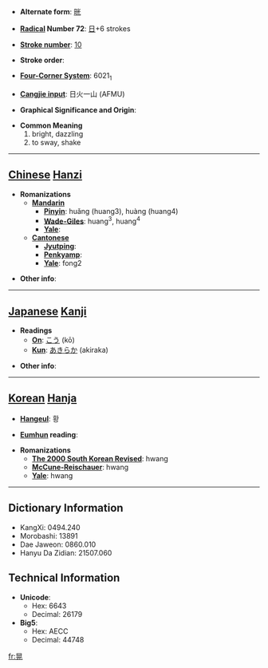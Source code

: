 * '''Alternate form''': [[晄]]

* '''[[Wiktionary:Chinese radical index| Radical]] Number 72''': [[Wiktionary:Chinese radical index 日|日]]+6 strokes

* '''[[Wiktionary:Chinese total strokes index|Stroke number]]''': [[Wiktionary:Chinese total strokes index 10|10]]

* '''Stroke order''': 

* '''[[Wiktionary:Chinese four corner index|Four-Corner System]]''': 6021<sub>1</sub>

* '''[[Wiktionary:Chinese Cangjie index|Cangjie input]]''': 日火一山 (AFMU)

* '''Graphical Significance and Origin''': 

* '''Common Meaning'''
*#bright, dazzling
*# to sway, shake


----

== [[Chinese]] [[Hanzi]] ==

* '''Romanizations'''
** '''[[Mandarin]]'''
*** '''[[Pinyin]]''': huǎng (huang3), huàng (huang4)
*** '''[[Wade-Giles]]''': huang<sup>3</sup>, huang<sup>4</sup>
*** '''[[Yale]]''': 
** '''[[Cantonese]]'''
*** '''[[Jyutping]]''':
*** '''[[Penkyamp]]''': 
*** '''[[Yale]]''': fong2

* '''Other info''': 

----

== [[Japanese]] [[Kanji]] ==

* '''Readings'''
** '''[[On]]''': [[こう]] (kō)
** '''[[Kun]]''': [[あきらか]] (akiraka)

* '''Other info''':  

----

== [[Korean]] [[Hanja]] ==

* '''[[Hangeul]]''': 황

* '''[[Eumhun]] reading''': 

* '''Romanizations'''
** '''[[The 2000 South Korean Revised Romanization|The 2000 South Korean Revised]]''': hwang
** '''[[McCune-Reischauer]]''': hwang
** '''[[Yale]]''': hwang

----

== Dictionary Information ==

* KangXi: 0494.240
* Morobashi: 13891
* Dae Jaweon: 0860.010
* Hanyu Da Zidian: 21507.060

== Technical Information ==

* '''Unicode''':
** Hex: 6643
** Decimal: 26179
* '''Big5''':
** Hex: AECC
** Decimal: 44748

[[fr:晃]]